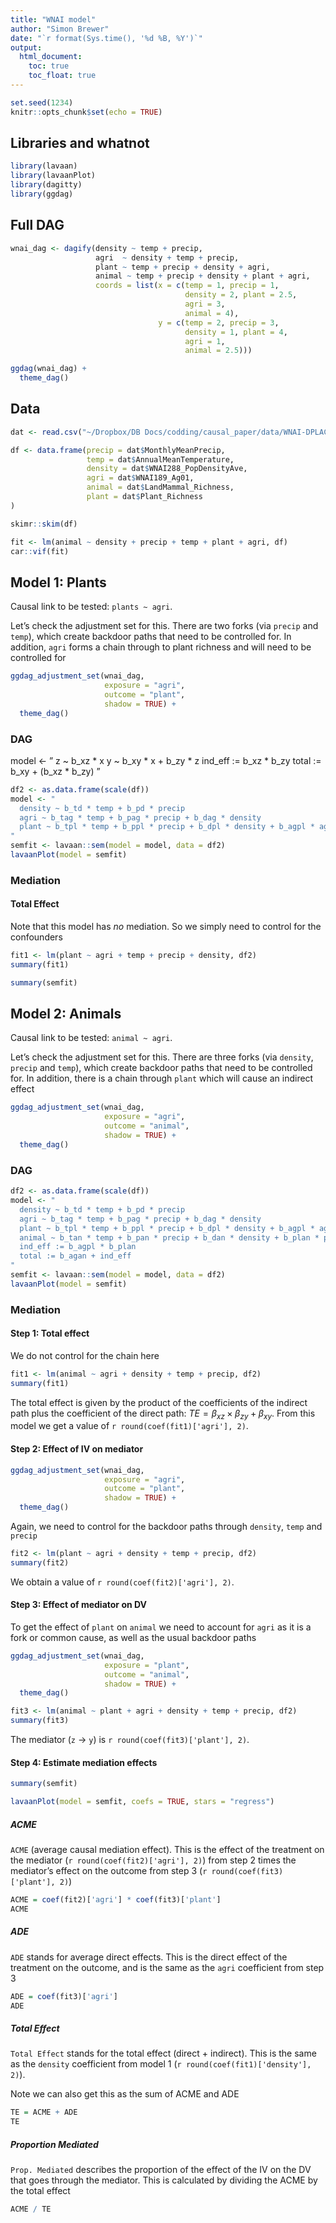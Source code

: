 ```yaml
---
title: "WNAI model"
author: "Simon Brewer"
date: "`r format(Sys.time(), '%d %B, %Y')`"
output:
  html_document:
    toc: true
    toc_float: true
---
```


```r
set.seed(1234)
knitr::opts_chunk$set(echo = TRUE)
```

## Libraries and whatnot

```r
library(lavaan)
library(lavaanPlot)
library(dagitty)
library(ggdag)
```

## Full DAG

```r
wnai_dag <- dagify(density ~ temp + precip,
                   agri  ~ density + temp + precip,
                   plant ~ temp + precip + density + agri,
                   animal ~ temp + precip + density + plant + agri,
                   coords = list(x = c(temp = 1, precip = 1, 
                                       density = 2, plant = 2.5,
                                       agri = 3,
                                       animal = 4),
                                 y = c(temp = 2, precip = 3, 
                                       density = 1, plant = 4,
                                       agri = 1,
                                       animal = 2.5)))

ggdag(wnai_dag) +
  theme_dag()
```

## Data

```r
dat <- read.csv("~/Dropbox/DB Docs/codding/causal_paper/data/WNAI-DPLACE_Causal_060223_v2.csv")
```

```r
df <- data.frame(precip = dat$MonthlyMeanPrecip,
                 temp = dat$AnnualMeanTemperature,
                 density = dat$WNAI288_PopDensityAve,
                 agri = dat$WNAI189_Ag01,
                 animal = dat$LandMammal_Richness,
                 plant = dat$Plant_Richness
)
```

```r
skimr::skim(df)
```

```r
fit <- lm(animal ~ density + precip + temp + plant + agri, df)
car::vif(fit)
```

## Model 1: Plants

Causal link to be tested: `plants ~ agri`. 

Let's check the adjustment set for this. There are two forks (via `precip` and `temp`), which create backdoor paths that need to be controlled for. In addition, `agri` forms a chain through to plant richness and will need to be controlled for

```r
ggdag_adjustment_set(wnai_dag, 
                     exposure = "agri",
                     outcome = "plant",
                     shadow = TRUE) +
  theme_dag()
```

### DAG

model <- "
  z ~ b_xz * x
  y ~ b_xy * x + b_zy * z
  ind_eff := b_xz * b_zy
  total := b_xy + (b_xz * b_zy)
"

```r
df2 <- as.data.frame(scale(df))
model <- "
  density ~ b_td * temp + b_pd * precip
  agri ~ b_tag * temp + b_pag * precip + b_dag * density
  plant ~ b_tpl * temp + b_ppl * precip + b_dpl * density + b_agpl * agri
"
semfit <- lavaan::sem(model = model, data = df2)
lavaanPlot(model = semfit)
```

### Mediation

#### Total Effect 

Note that this model has *no* mediation. So we simply need to control for the confounders

```r
fit1 <- lm(plant ~ agri + temp + precip + density, df2)
summary(fit1)
```

```r
summary(semfit)
```


## Model 2: Animals

Causal link to be tested: `animal ~ agri`. 

Let's check the adjustment set for this. There are three forks (via `density`, `precip` and `temp`), which create backdoor paths that need to be controlled for. In addition, there is a chain through `plant` which will cause an indirect effect

```r
ggdag_adjustment_set(wnai_dag, 
                     exposure = "agri",
                     outcome = "animal",
                     shadow = TRUE) +
  theme_dag()
```

### DAG

```r
df2 <- as.data.frame(scale(df))
model <- "
  density ~ b_td * temp + b_pd * precip
  agri ~ b_tag * temp + b_pag * precip + b_dag * density
  plant ~ b_tpl * temp + b_ppl * precip + b_dpl * density + b_agpl * agri
  animal ~ b_tan * temp + b_pan * precip + b_dan * density + b_plan * plant + b_agan * agri
  ind_eff := b_agpl * b_plan
  total := b_agan + ind_eff
"
semfit <- lavaan::sem(model = model, data = df2)
lavaanPlot(model = semfit)
```

### Mediation

#### Step 1: Total effect

We do not control for the chain here

```r
fit1 <- lm(animal ~ agri + density + temp + precip, df2)
summary(fit1)
```

The total effect is given by the product of the coefficients of the indirect path plus the coefficient of the direct path: $TE = \beta_{xz} \times \beta_{zy} + \beta_{xy}$. From this model we get a value of `r round(coef(fit1)['agri'], 2)`. 

#### Step 2: Effect of IV on mediator

```r
ggdag_adjustment_set(wnai_dag, 
                     exposure = "agri",
                     outcome = "plant",
                     shadow = TRUE) +
  theme_dag()

```

Again, we need to control for the backdoor paths through `density`, `temp` and `precip`

```r
fit2 <- lm(plant ~ agri + density + temp + precip, df2)
summary(fit2)
```

We obtain a value of `r round(coef(fit2)['agri'], 2)`. 

#### Step 3: Effect of mediator on DV

To get the effect of `plant` on `animal` we need to account for `agri` as it is a fork or common cause, as well as the usual backdoor paths

```r
ggdag_adjustment_set(wnai_dag, 
                     exposure = "plant",
                     outcome = "animal",
                     shadow = TRUE) +
  theme_dag()

```

```r
fit3 <- lm(animal ~ plant + agri + density + temp + precip, df2)
summary(fit3)
```

The mediator (`z` &rarr; `y`) is `r round(coef(fit3)['plant'], 2)`.

#### Step 4: Estimate mediation effects

```r
summary(semfit)
```

```r
lavaanPlot(model = semfit, coefs = TRUE, stars = "regress")
```

##### ACME

`ACME` (average causal mediation effect). This is the effect of the treatment on the mediator (`r round(coef(fit2)['agri'], 2)`) from step 2 times the mediator's effect on the outcome from step 3 (`r round(coef(fit3)['plant'], 2)`)

```r
ACME = coef(fit2)['agri'] * coef(fit3)['plant']
ACME
```

##### ADE

`ADE` stands for average direct effects. This is the direct effect of the treatment on the outcome, and is the same as the `agri` coefficient from step 3

```r
ADE = coef(fit3)['agri']
ADE
```

##### Total Effect

`Total Effect` stands for the total effect (direct + indirect). This is the same  as the `density` coefficient from model 1 (`r round(coef(fit1)['density'], 2)`). 

Note we can also get this as the sum of ACME and ADE

```r
TE = ACME + ADE
TE
```

##### Proportion Mediated 

`Prop. Mediated` describes the proportion of the effect of the IV on the DV that goes through the mediator. This is calculated by dividing the ACME by the total effect

```r
ACME / TE
```

